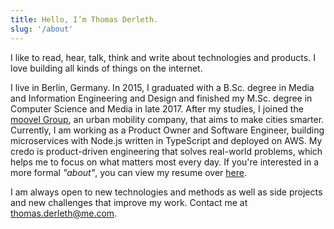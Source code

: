 ```yaml
---
title: Hello, I’m Thomas Derleth.
slug: '/about'
---
```


I like to read, hear, talk, think and write about technologies and products. I love building all kinds of things on the internet.

I live in Berlin, Germany. In 2015, I graduated with a B.Sc. degree in Media and Information Engineering and Design and finished my M.Sc. degree in Computer Science and Media in late 2017. After my studies, I joined the [moovel Group](https://www.moovel.com/en), an urban mobility company, that aims to make cities smarter. Currently, I am working as a Product Owner and Software Engineer, building microservices with Node.js written in TypeScript and deployed on AWS. My credo is product-driven engineering that solves real-world problems, which helps me to focus on what matters most every day. If you're interested in a more formal _"about"_, you can view my resume over [here](https://thomasderleth.de/files/curriculum-vitae.pdf).

I am always open to new technologies and methods as well as side projects and new challenges that improve my work. Contact me at [thomas.derleth@me.com](mailto:thomas.derleth@me.com).
